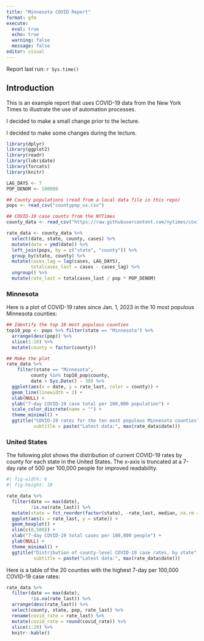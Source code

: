 ```yaml
---
title: "Minnesota COVID Report"
format: gfm
execute: 
  eval: true
  echo: true
  warning: false
  message: false
editor: visual
---
```


Report last run: `r Sys.time()`

## Introduction

This is an example report that uses COVID-19 data from the New York Times to illustrate the use of automation processes.

I decided to make a small change prior to the lecture.

I decided to make some changes during the lecture.

```r
library(dplyr)
library(ggplot2)
library(readr)
library(lubridate)
library(forcats)
library(knitr)

LAG_DAYS <- 7
POP_DENOM <- 100000

## County populations (read from a local data file in this repo)
pops <- read_csv("countypop_us.csv")

## COVID-19 case counts from the NYTimes
county_data <- read_csv("https://raw.githubusercontent.com/nytimes/covid-19-data/master/us-counties-2023.csv")

rate_data <- county_data %>%
  select(date, state, county, cases) %>%
  mutate(date = ymd(date)) %>%
  left_join(pops, by = c("state", "county")) %>%
  group_by(state, county) %>%
  mutate(cases_lag = lag(cases, LAG_DAYS),
         totalcases_last = cases - cases_lag) %>%
  ungroup() %>%
  mutate(rate_last = totalcases_last / pop * POP_DENOM)
```

### Minnesota

Here is a plot of COVID-19 rates since Jan. 1, 2023 in the 10 most populous Minnesota counties:

```r
## Identify the top 10 most populous counties
top10_pop <- pops %>% filter(state == "Minnesota") %>%
  arrange(desc(pop)) %>%
  slice(1:10) %>%
  mutate(county = factor(county))

## Make the plot
rate_data %>%
    filter(state == "Minnesota", 
         county %in% top10_pop$county,
         date > Sys.Date() - 30) %>%
  ggplot(aes(x = date, y = rate_last, color = county)) +
  geom_line(linewidth = 2) +
  xlab(NULL) +
  ylab("7-day COVID-19 case total per 100,000 population") +
  scale_color_discrete(name = "") +
  theme_minimal() +
  ggtitle("COVID-19 rates for the ten most populous Minnesota counties", 
          subtitle = paste("Latest data:", max(rate_data$date)))
```

### United States

The following plot shows the distribution of current COVID-19 rates by county for each state in the United States. The x-axis is truncated at a 7-day rate of 500 per 100,000 people for improved readability.

```r
#| fig-width: 6
#| fig-height: 10

rate_data %>%
  filter(date == max(date),
         !is.na(rate_last)) %>%
  mutate(state = fct_reorder(factor(state), -rate_last, median, na.rm = TRUE)) %>%
  ggplot(aes(x = rate_last, y = state)) +
  geom_boxplot() +
  xlim(c(0,500)) +
  xlab("7-day COVID-19 total cases per 100,000 people") +
  ylab(NULL) +
  theme_minimal() +
  ggtitle("Distribution of county-level COVID-19 case rates, by state",
          subtitle = paste("Latest data:", max(rate_data$date)))

```

Here is a table of the 20 counties with the highest 7-day per 100,000 COVID-19 case rates:

```r
rate_data %>%
  filter(date == max(date),
         !is.na(rate_last)) %>%
  arrange(desc(rate_last)) %>%
  select(county, state, pop, rate_last) %>%
  rename(covid_rate = rate_last) %>%
  mutate(covid_rate = round(covid_rate)) %>%
  slice(1:20) %>%
  knitr::kable()
```
